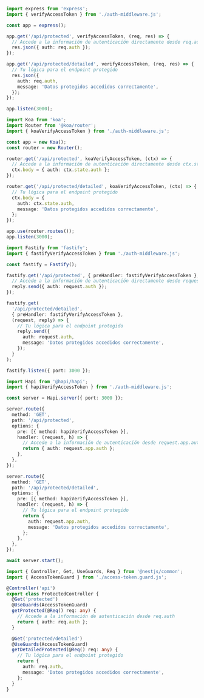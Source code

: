 
<Tabs groupId="api-framework">
  <TabItem value="express" label="Express.js">

```ts title="app.ts"
import express from 'express';
import { verifyAccessToken } from './auth-middleware.js';

const app = express();

app.get('/api/protected', verifyAccessToken, (req, res) => {
  // Accede a la información de autenticación directamente desde req.auth
  res.json({ auth: req.auth });
});

app.get('/api/protected/detailed', verifyAccessToken, (req, res) => {
  // Tu lógica para el endpoint protegido
  res.json({
    auth: req.auth,
    message: 'Datos protegidos accedidos correctamente',
  });
});

app.listen(3000);
```

  </TabItem>
  <TabItem value="koa" label="Koa.js">

```ts title="app.ts"
import Koa from 'koa';
import Router from '@koa/router';
import { koaVerifyAccessToken } from './auth-middleware.js';

const app = new Koa();
const router = new Router();

router.get('/api/protected', koaVerifyAccessToken, (ctx) => {
  // Accede a la información de autenticación directamente desde ctx.state.auth
  ctx.body = { auth: ctx.state.auth };
});

router.get('/api/protected/detailed', koaVerifyAccessToken, (ctx) => {
  // Tu lógica para el endpoint protegido
  ctx.body = {
    auth: ctx.state.auth,
    message: 'Datos protegidos accedidos correctamente',
  };
});

app.use(router.routes());
app.listen(3000);
```

  </TabItem>
  <TabItem value="fastify" label="Fastify">

```ts title="app.ts"
import Fastify from 'fastify';
import { fastifyVerifyAccessToken } from './auth-middleware.js';

const fastify = Fastify();

fastify.get('/api/protected', { preHandler: fastifyVerifyAccessToken }, (request, reply) => {
  // Accede a la información de autenticación directamente desde request.auth
  reply.send({ auth: request.auth });
});

fastify.get(
  '/api/protected/detailed',
  { preHandler: fastifyVerifyAccessToken },
  (request, reply) => {
    // Tu lógica para el endpoint protegido
    reply.send({
      auth: request.auth,
      message: 'Datos protegidos accedidos correctamente',
    });
  }
);

fastify.listen({ port: 3000 });
```

  </TabItem>
  <TabItem value="hapi" label="Hapi.js">

```ts title="app.ts"
import Hapi from '@hapi/hapi';
import { hapiVerifyAccessToken } from './auth-middleware.js';

const server = Hapi.server({ port: 3000 });

server.route({
  method: 'GET',
  path: '/api/protected',
  options: {
    pre: [{ method: hapiVerifyAccessToken }],
    handler: (request, h) => {
      // Accede a la información de autenticación desde request.app.auth
      return { auth: request.app.auth };
    },
  },
});

server.route({
  method: 'GET',
  path: '/api/protected/detailed',
  options: {
    pre: [{ method: hapiVerifyAccessToken }],
    handler: (request, h) => {
      // Tu lógica para el endpoint protegido
      return {
        auth: request.app.auth,
        message: 'Datos protegidos accedidos correctamente',
      };
    },
  },
});

await server.start();
```

  </TabItem>
  <TabItem value="nestjs" label="NestJS">

```ts title="protected.controller.ts"
import { Controller, Get, UseGuards, Req } from '@nestjs/common';
import { AccessTokenGuard } from './access-token.guard.js';

@Controller('api')
export class ProtectedController {
  @Get('protected')
  @UseGuards(AccessTokenGuard)
  getProtected(@Req() req: any) {
    // Accede a la información de autenticación desde req.auth
    return { auth: req.auth };
  }

  @Get('protected/detailed')
  @UseGuards(AccessTokenGuard)
  getDetailedProtected(@Req() req: any) {
    // Tu lógica para el endpoint protegido
    return {
      auth: req.auth,
      message: 'Datos protegidos accedidos correctamente',
    };
  }
}
```

  </TabItem>
</Tabs>
